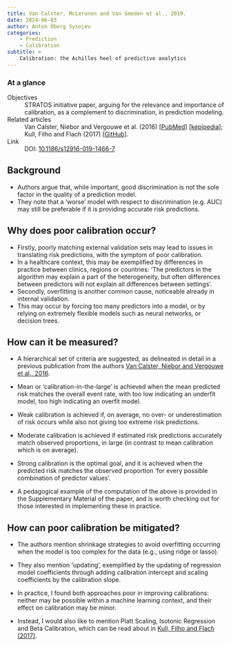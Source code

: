 ```yaml
---
title: Van Calster, McLeronon and Van Smeden et al., 2019.
date: 2024-06-03
author: Anton Öberg Sysojev
categories:
    - Prediction
    - Calibration
subtitle: >
    Calibration: the Achilles heel of predictive analytics
---
```


::: {.callout-note}

### At a glance

Objectives
: STRATOS initiative paper, arguing for the relevance and importance of calibration, as a complement to discrimination, in prediction modeling.

Related articles
: Van Calster, Niebor and Vergouwe et al. (2016) [[PubMed](https://pubmed.ncbi.nlm.nih.gov/26772608/)] [[kepipedia](../vancalster2019/index.qmd)]; Kull, Filho and Flach (2017) [[GitHub](https://betacal.github.io/)].

Link
: DOI: [10.1186/s12916-019-1466-7](https://doi-org.proxy.kib.ki.se/10.1186/s12916-019-1466-7)

:::

## Background
- Authors argue that, while important, good discrimination is not the sole factor in the quality of a prediction model.
- They note that a 'worse' model with respect to discrimination (e.g. AUC) may still be preferable if it is providing accurate risk predictions.

## Why does poor calibration occur?
- Firstly, poorly matching external validation sets may lead to issues in translating risk predictions, with the symptom of poor calibration.
- In a healthcare context, this may be exemplified by differences in practice between clinics, regions or countries: 'The predictors in the algorithm may explain a part of the heterogeneity, but often differences between predictors will not explain all differences between settings'.
- Secondly, overfitting is another common cause, noticeable already in internal validation.
- This may occur by forcing too many predictors into a model, or by relying on extremely flexible models such as neural networks, or decision trees.

## How can it be measured?
- A hierarchical set of criteria are suggested, as delineated in detail in a previous publication from the authors [Van Calster, Niebor and Vergouwe et al., 2016](https://doi-org.proxy.kib.ki.se/10.1016/j.jclinepi.2015.12.005).
- Mean or 'calibration-in-the-large' is achieved when the mean predicted risk matches the overall event rate, with too low indicating an underfit model, too high indicating an overfit model.
- Weak calibration is achieved if, on average, no over- or underestimation of risk occurs while also not giving too extreme risk predictions. 
- Moderate calibration is achieved if estimated risk predictions accurately match observed proportions, in large (in contrast to mean calibration which is on average).
- Strong calibration is the optimal goal, and it is achieved when the predicted risk matches the observed proportion 'for every possible combination of predictor values'.

- A pedagogical example of the computation of the above is provided in the Supplementary Material of the paper, and is worth checking out for those interested in implementing these in practice.

## How can poor calibration be mitigated?
- The authors mention shrinkage strategies to avoid overfitting occurring when the model is too complex for the data (e.g., using ridge or lasso).
- They also mention 'updating', exemplified by the updating of regression model coefficients through adding calibration intercept and scaling coefficients by the calibration slope.

- In practice, I found both approaches poor in improving calibrations: neither may be possible within a machine learning context, and their effect on calibration may be minor.
- Instead, I would also like to mention Platt Scaling, Isotonic Regression and Beta Calibration, which can be read about in [Kull, Filho and Flach (2017)](https://proceedings.mlr.press/v54/kull17a.html).


